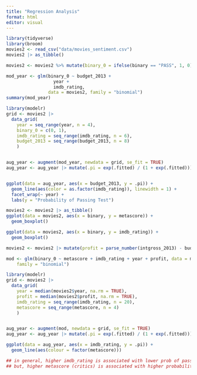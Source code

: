 ```yaml
---
title: "Regression Analysis"
format: html
editor: visual
---
```


```r
library(tidyverse)
library(broom)
movies2 <- read_csv("data/movies_sentiment.csv")
movies2 |> as_tibble() 
```

```r
movies2 <- movies2 %>% mutate(binary_0 = ifelse(binary == "PASS", 1, 0))

mod_year <- glm(binary_0 ~ budget_2013 +
                  year + 
                  imdb_rating,
                data = movies2, family = "binomial") 
summary(mod_year) 
```

```r
library(modelr)
grid <- movies2 |>
  data_grid(
    year = seq_range(year, n = 4),
    binary_0 = c(0, 1),
    imdb_rating = seq_range(imdb_rating, n = 6),
    budget_2013 = seq_range(budget_2013, n = 8)
    )


aug_year <- augment(mod_year, newdata = grid, se_fit = TRUE)
aug_year <- aug_year |> mutate(.pi = exp(.fitted) / (1 + exp(.fitted)))


ggplot(data = aug_year, aes(x = budget_2013, y = .pi)) +
  geom_line(aes(color = as.factor(imdb_rating)), linewidth = 1) +
  facet_wrap(~ year) +
  labs(y = "Probability of Passing Test")
```

```r
movies2 <- movies2 |> as_tibble()
ggplot(data = movies2, aes(x = binary, y = metascore)) +
  geom_boxplot()

ggplot(data = movies2, aes(x = binary, y = imdb_rating)) +
  geom_boxplot()

movies2 <- movies2 |> mutate(profit = parse_number(intgross_2013) - budget_2013)

mod <- glm(binary_0 ~ metascore + imdb_rating + year + profit, data = movies2,
    family = "binomial") 

library(modelr)
grid <- movies2 |>
  data_grid(
    year = median(movies2$year, na.rm = TRUE),
    profit = median(movies2$profit, na.rm = TRUE),
    imdb_rating = seq_range(imdb_rating, n = 20),
    metascore = seq_range(metascore, n = 4)
    )


aug_year <- augment(mod, newdata = grid, se_fit = TRUE)
aug_year <- aug_year |> mutate(.pi = exp(.fitted) / (1 + exp(.fitted)))

ggplot(data = aug_year, aes(x = imdb_rating, y = .pi)) +
  geom_line(aes(colour = factor(metascore)))

## in general, higher imdb_rating is associated with lower prob of passing
## but, higher metascore (critics) is associated with higher probability of passing
```

